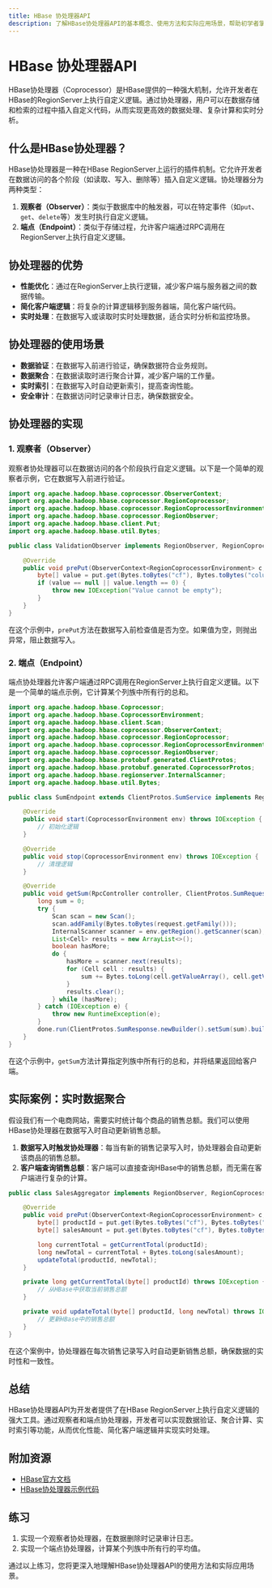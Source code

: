 ```yaml
---
title: HBase 协处理器API
description: 了解HBase协处理器API的基本概念、使用方法和实际应用场景，帮助初学者掌握如何在HBase中实现自定义逻辑。
---
```


# HBase 协处理器API

HBase协处理器（Coprocessor）是HBase提供的一种强大机制，允许开发者在HBase的RegionServer上执行自定义逻辑。通过协处理器，用户可以在数据存储和检索的过程中插入自定义代码，从而实现更高效的数据处理、复杂计算和实时分析。

## 什么是HBase协处理器？

HBase协处理器是一种在HBase RegionServer上运行的插件机制。它允许开发者在数据访问的各个阶段（如读取、写入、删除等）插入自定义逻辑。协处理器分为两种类型：

1. **观察者（Observer）**：类似于数据库中的触发器，可以在特定事件（如`put`、`get`、`delete`等）发生时执行自定义逻辑。
2. **端点（Endpoint）**：类似于存储过程，允许客户端通过RPC调用在RegionServer上执行自定义逻辑。

## 协处理器的优势

- **性能优化**：通过在RegionServer上执行逻辑，减少客户端与服务器之间的数据传输。
- **简化客户端逻辑**：将复杂的计算逻辑移到服务器端，简化客户端代码。
- **实时处理**：在数据写入或读取时实时处理数据，适合实时分析和监控场景。

## 协处理器的使用场景

- **数据验证**：在数据写入前进行验证，确保数据符合业务规则。
- **数据聚合**：在数据读取时进行聚合计算，减少客户端的工作量。
- **实时索引**：在数据写入时自动更新索引，提高查询性能。
- **安全审计**：在数据访问时记录审计日志，确保数据安全。

## 协处理器的实现

### 1. 观察者（Observer）

观察者协处理器可以在数据访问的各个阶段执行自定义逻辑。以下是一个简单的观察者示例，它在数据写入前进行验证。

```java
import org.apache.hadoop.hbase.coprocessor.ObserverContext;
import org.apache.hadoop.hbase.coprocessor.RegionCoprocessor;
import org.apache.hadoop.hbase.coprocessor.RegionCoprocessorEnvironment;
import org.apache.hadoop.hbase.coprocessor.RegionObserver;
import org.apache.hadoop.hbase.client.Put;
import org.apache.hadoop.hbase.util.Bytes;

public class ValidationObserver implements RegionObserver, RegionCoprocessor {

    @Override
    public void prePut(ObserverContext<RegionCoprocessorEnvironment> c, Put put, WALEdit edit, Durability durability) throws IOException {
        byte[] value = put.get(Bytes.toBytes("cf"), Bytes.toBytes("column")).get(0).getValue();
        if (value == null || value.length == 0) {
            throw new IOException("Value cannot be empty");
        }
    }
}
```

在这个示例中，`prePut`方法在数据写入前检查值是否为空。如果值为空，则抛出异常，阻止数据写入。

### 2. 端点（Endpoint）

端点协处理器允许客户端通过RPC调用在RegionServer上执行自定义逻辑。以下是一个简单的端点示例，它计算某个列族中所有行的总和。

```java
import org.apache.hadoop.hbase.Coprocessor;
import org.apache.hadoop.hbase.CoprocessorEnvironment;
import org.apache.hadoop.hbase.client.Scan;
import org.apache.hadoop.hbase.coprocessor.ObserverContext;
import org.apache.hadoop.hbase.coprocessor.RegionCoprocessor;
import org.apache.hadoop.hbase.coprocessor.RegionCoprocessorEnvironment;
import org.apache.hadoop.hbase.coprocessor.RegionObserver;
import org.apache.hadoop.hbase.protobuf.generated.ClientProtos;
import org.apache.hadoop.hbase.protobuf.generated.CoprocessorProtos;
import org.apache.hadoop.hbase.regionserver.InternalScanner;
import org.apache.hadoop.hbase.util.Bytes;

public class SumEndpoint extends ClientProtos.SumService implements RegionCoprocessor {

    @Override
    public void start(CoprocessorEnvironment env) throws IOException {
        // 初始化逻辑
    }

    @Override
    public void stop(CoprocessorEnvironment env) throws IOException {
        // 清理逻辑
    }

    @Override
    public void getSum(RpcController controller, ClientProtos.SumRequest request, RpcCallback<ClientProtos.SumResponse> done) {
        long sum = 0;
        try {
            Scan scan = new Scan();
            scan.addFamily(Bytes.toBytes(request.getFamily()));
            InternalScanner scanner = env.getRegion().getScanner(scan);
            List<Cell> results = new ArrayList<>();
            boolean hasMore;
            do {
                hasMore = scanner.next(results);
                for (Cell cell : results) {
                    sum += Bytes.toLong(cell.getValueArray(), cell.getValueOffset(), cell.getValueLength());
                }
                results.clear();
            } while (hasMore);
        } catch (IOException e) {
            throw new RuntimeException(e);
        }
        done.run(ClientProtos.SumResponse.newBuilder().setSum(sum).build());
    }
}
```

在这个示例中，`getSum`方法计算指定列族中所有行的总和，并将结果返回给客户端。

## 实际案例：实时数据聚合

假设我们有一个电商网站，需要实时统计每个商品的销售总额。我们可以使用HBase协处理器在数据写入时自动更新销售总额。

1. **数据写入时触发协处理器**：每当有新的销售记录写入时，协处理器会自动更新该商品的销售总额。
2. **客户端查询销售总额**：客户端可以直接查询HBase中的销售总额，而无需在客户端进行复杂的计算。

```java
public class SalesAggregator implements RegionObserver, RegionCoprocessor {

    @Override
    public void prePut(ObserverContext<RegionCoprocessorEnvironment> c, Put put, WALEdit edit, Durability durability) throws IOException {
        byte[] productId = put.get(Bytes.toBytes("cf"), Bytes.toBytes("productId")).get(0).getValue();
        byte[] salesAmount = put.get(Bytes.toBytes("cf"), Bytes.toBytes("salesAmount")).get(0).getValue();

        long currentTotal = getCurrentTotal(productId);
        long newTotal = currentTotal + Bytes.toLong(salesAmount);
        updateTotal(productId, newTotal);
    }

    private long getCurrentTotal(byte[] productId) throws IOException {
        // 从HBase中获取当前销售总额
    }

    private void updateTotal(byte[] productId, long newTotal) throws IOException {
        // 更新HBase中的销售总额
    }
}
```

在这个案例中，协处理器在每次销售记录写入时自动更新销售总额，确保数据的实时性和一致性。

## 总结

HBase协处理器API为开发者提供了在HBase RegionServer上执行自定义逻辑的强大工具。通过观察者和端点协处理器，开发者可以实现数据验证、聚合计算、实时索引等功能，从而优化性能、简化客户端逻辑并实现实时处理。

## 附加资源

- [HBase官方文档](https://hbase.apache.org/book.html)
- [HBase协处理器示例代码](https://github.com/apache/hbase/tree/master/hbase-examples/src/main/java/org/apache/hadoop/hbase/coprocessor/example)

## 练习

1. 实现一个观察者协处理器，在数据删除时记录审计日志。
2. 实现一个端点协处理器，计算某个列族中所有行的平均值。

通过以上练习，您将更深入地理解HBase协处理器API的使用方法和实际应用场景。